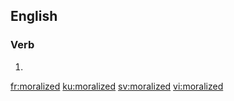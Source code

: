 ==English==

===Verb===
{{head|en|verb form}}

# {{en-past of|moralize}}

[[fr:moralized]]
[[ku:moralized]]
[[sv:moralized]]
[[vi:moralized]]